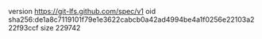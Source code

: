 version https://git-lfs.github.com/spec/v1
oid sha256:de1a8c7119101f79e1e3622cabcb0a42ad4994be4a1f0256e22103a222f93ccf
size 229742
